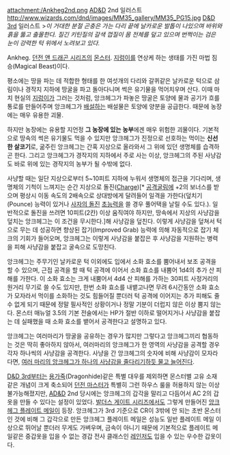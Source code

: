 attachment:/Ankheg2nd.png
[[AD&D]] 2nd 일러스트
http://www.wizards.com/dnd/images/MM35_gallery/MM35_PG15.jpg
[[D&D 3rd]] 일러스트
>''이 거대한 분절 곤충은 가는 다리 끝에 날카로운 발톱이 나있으며 바위와 흙을 뚫고 출몰한다. 질긴 키틴질의 갈색 껍질이 몸 전체를 덮고 있으며 번쩍이는 검은 눈이 강력한 턱 위에서 노려보고 있다.''

Ankheg. [[던전 앤 드래곤 시리즈]]의 [[던전 앤 드래곤 시리즈/몬스터|몬스터]]. [[지렁이]]를 연상케 하는 생태를 가진 마법 짐승(Magical Beast)이다.

평소에는 땅을 파는 데 적합한 형태를 한 여섯개의 다리와 갈퀴같은 날카로운 턱으로 삼림이나 경작지 지하에 땅굴을 파고 돌아다니며 썩은 유기물을 먹어치우며 산다. 이때 마치 현실의 [[지렁이]]가 그러는 것처럼, 앙크헤그가 파놓은 땅굴은 토양에 물과 공기가 흐를 통로를 만들어주며 앙크헤그가 [[배설]]하는 배설물은 토양에 양분을 공급한다. 때문에 농장에는 매우 유용한 괴물.

하지만 농장에는 유용할 지언정 '''그 농장에 있는 농부'''에겐 매우 위험한 괴물이다. 기본적으로 땅속의 썩은 유기물도 먹을 수 있지만 앙크헤그가 진정으로 선호하는 먹이는 '''신선한 살코기'''로, 굶주린 앙크헤그는 간혹 지상으로 올라와서 그 위에 있던 생명체를 습격하곤 한다. 그리고 앙크헤그가 경작지의 지하에서 주로 사는 이상, 앙크헤그의 주된 사냥감도 바로 위에 있는 경작지의 농부가 될 수밖에 없다.

사냥할 때는 일단 지상으로부터 5~10피트 지하에 누워서 생명체의 접근을 기다리며, 생명체의 기척이 느껴지는 순간 지상으로 돌진([http://www.d20srd.org/srd/combat/specialAttacks.htm#charge Charge])[* [[명중굴림|공격굴림]]에 +2의 보너스를 받으며 평상시 이동 속도의 2배속으로 상대방에게 달려들어 일격을 가한다(덮치기(Pounce) 능력이 있거나 [[사자의 돌진]] [[초능력(던전 앤 드래곤 시리즈)|초능력]]을 쓸 경우 풀어택을 날릴 수도 있다.). 일반적으로 돌진을 쓰려면 10피트(2칸) 이상 움직여야 하지만, 땅속에서 지상의 사냥감을 덮치는 앙크헤그는 이 조건을 무시한다.]해 사냥감을 덮친다. 이렇게 사냥감을 덮쳐서 턱으로 무는 데 성공하면 향상된 잡기(Improved Grab) 능력에 의해 자동적으로 잡기 체크의 기회가 들어오며, 앙크헤그는 이렇게 사냥감을 붙잡은 후 사냥감을 지원하는 병력을 피해 사냥감을 붙잡고 굴속으로 도망친다.

앙크헤그는 주무기인 날카로운 턱 이외에도 입에서 소화 효소를 뿜어내서 보조 공격을 할 수 있으며, 근접 공격을 할 때 턱 공격에 이어서 소화 효소를 내뿜어 1d4의 추가 산 피해를 가한다. 이 소화 효소는 크게 내뿜어서 4d4 산 피해를 가하는 30피트 사정거리의 원거리 무기로 쓸 수도 있지만, 한번 소화 효소를 내뱉고나면 무려 6시간동안 소화 효소가 모자라서 먹이를 소화하는 것도 힘들어질 뿐더러 턱 공격에 이어지는 추가 피해도 줄 수 없게 되기 때문에 정말 필사적인 상황이거나 정말 기분이 더럽지 않은 이상 뿜지 않는다. 몬스터 매뉴얼 3.5의 기본 전술에서는 HP가 절반 이하로 떨어지거나 사냥감을 붙잡는 데 실패했을 때 소화 효소를 뱉어서 공격한다고 설명하고 있다.

앙크헤그는 여러마리가 땅굴을 공유하는 경우가 많지만 그렇다고 앙크헤그끼리 협동하는 것은 딱히 좋아하지 않아서, 여러마리의 앙크헤그가 한 영역의 사냥감을 공격할 경우 각자 하나씩의 사냥감을 공격한다. 사냥을 간 앙크헤그의 숫자에 비해 사냥감이 모자라다면, [[거열형|여러 마리의 앙크헤그가 하나의 사냥감을 줄다리기하듯 물고 늘어진다]].

[[D&D 3rd]]부터는 [[드래곤(던전 앤 드래곤 시리즈)|용가죽]](Dragonhide)같은 특별 대우를 제외하면 몬스터별 고유 소재같은 개념이 크게 축소되어 [[게임 마스터|던전 마스터]]가 특별히 그런 하우스 룰을 허용하지 않는 이상 불가능해졌지만, [[AD&D]] 2nd 당시에는 앙크헤그의 갑각을 말리고 다듬어서 AC 2의 갑옷을 만들 수 있다는 설정이 있었다. [[발더스 게이트 시리즈]]에서도 그렇게 만들어진 [[앙크헤그 플레이트 메일]]이 등장. 앙크헤그가 3rd 기준으로 CR이 3밖에 안 되는 초반 몬스터인 것에 비해 그 갑각으로 만든 앙크헤그 플레이트 메일은 성능도 일반 플레이트 메일 이상으로 뛰어날 뿐더러 무게도 가벼우며, 금속이 아니기 때문에 기본적으로 플레이트 메일같은 중갑옷을 입을 수 없는 경갑 전사 클래스인 [[레인저(던전 앤 드래곤 시리즈)|레인저]]도 입을 수 있는 우수한 갑옷이다.
